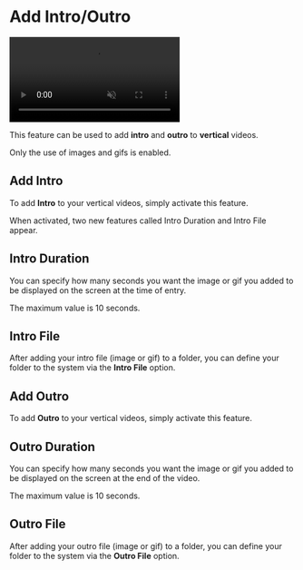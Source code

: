# Add Intro/Outro

<video autoPlay muted loop controls>
  <source src="/introoutro.mp4" type="video/mp4" />
  Your browser does not support the video tag.
</video>



This feature can be used to add **intro** and **outro** to **vertical** videos.

Only the use of images and gifs is enabled.

## Add Intro

To add **Intro** to your vertical videos, simply activate this feature.

When activated, two new features called Intro Duration and Intro File appear.


## Intro Duration

You can specify how many seconds you want the image or gif you added to be displayed on the screen at the time of entry. 

The maximum value is 10 seconds.


## Intro File

After adding your intro file (image or gif) to a folder, you can define your folder to the system via the **Intro File** option. 


## Add Outro

To add **Outro** to your vertical videos, simply activate this feature.


## Outro Duration

You can specify how many seconds you want the image or gif you added to be displayed on the screen at the end of the video. 

The maximum value is 10 seconds.

## Outro File

After adding your outro file (image or gif) to a folder, you can define your folder to the system via the **Outro File** option. 

